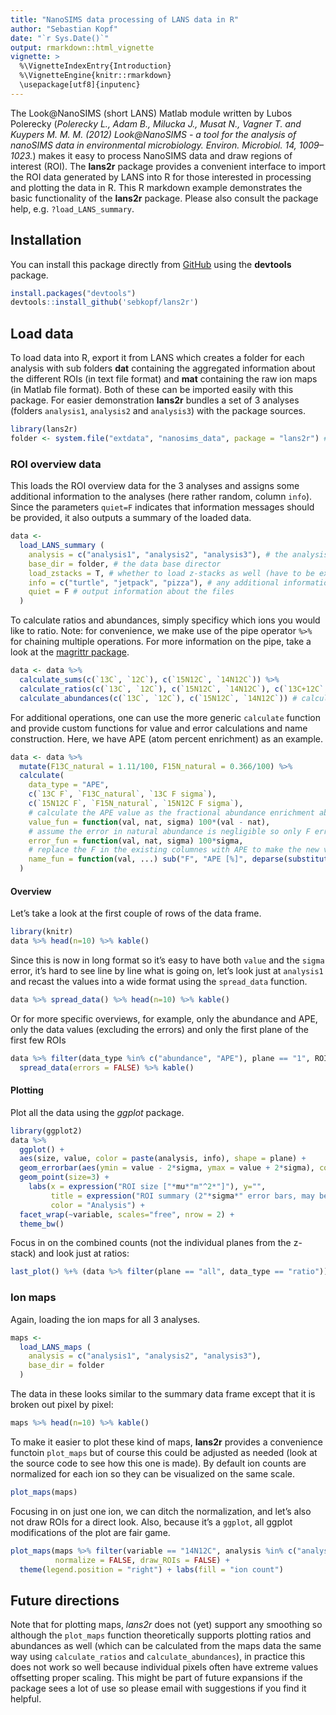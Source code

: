 ```yaml
---
title: "NanoSIMS data processing of LANS data in R"
author: "Sebastian Kopf"
date: "`r Sys.Date()`"
output: rmarkdown::html_vignette
vignette: >
  %\VignetteIndexEntry{Introduction}
  %\VignetteEngine{knitr::rmarkdown}
  \usepackage[utf8]{inputenc}
---
```


The Look@NanoSIMS (short LANS) Matlab module written by Lubos Polerecky (*Polerecky L., Adam B., Milucka J., Musat N., Vagner T. and Kuypers M. M. M. (2012) Look@NanoSIMS - a tool for the analysis of nanoSIMS data in environmental microbiology. Environ. Microbiol. 14, 1009–1023.*) makes it easy to process NanoSIMS data and draw regions of interest (ROI). The **lans2r** package provides a convenient interface to import the ROI data generated by LANS into R for those interested in processing and plotting the data in R. This R markdown example demonstrates the basic functionality of the **lans2r** package. Please also consult the package help, e.g. `?load_LANS_summary`.

## Installation

You can install this package directly from [GitHub](https://github.com/sebkopf/lans2r) using the **devtools** package.

```r
install.packages("devtools")
devtools::install_github('sebkopf/lans2r')
```

## Load data

To load data into R, export it from LANS which creates a folder for each analysis with sub folders **dat** containing the aggregated information about the different ROIs (in text file format) and **mat** containing the raw ion maps (in Matlab file format). Both of these can be imported easily with this package. For easier demonstration **lans2r** bundles a set of 3 analyses (folders `analysis1`, `analysis2` and `analysis3`) with the package sources.

```r
library(lans2r)
folder <- system.file("extdata", "nanosims_data", package = "lans2r") # data base directory
```

### ROI overview data

This loads the ROI overview data for the 3 analyses and assigns some additional information to the analyses (here rather random, column `info`). Since the parameters `quiet=F` indicates that information messages should be provided, it also outputs a summary of the loaded data.

```r
data <- 
  load_LANS_summary (
    analysis = c("analysis1", "analysis2", "analysis3"), # the analysis folders
    base_dir = folder, # the data base director
    load_zstacks = T, # whether to load z-stacks as well (have to be exported from LANS!)
    info = c("turtle", "jetpack", "pizza"), # any additional information about the analyses
    quiet = F # output information about the files
  ) 
```

To calculate ratios and abundances, simply specificy which ions you would like to ratio. Note: for convenience, we make use of the pipe operator `%>%` for chaining multiple operations. For more information on the pipe, take a look at the [magrittr package](https://cran.r-project.org/web/packages/magrittr/index.html). 

```r
data <- data %>% 
  calculate_sums(c(`13C`, `12C`), c(`15N12C`, `14N12C`)) %>% 
  calculate_ratios(c(`13C`, `12C`), c(`15N12C`, `14N12C`), c(`13C+12C`, `15N12C+14N12C`)) %>% # calculate ratios
  calculate_abundances(c(`13C`, `12C`), c(`15N12C`, `14N12C`)) # calculate abundances
```

For additional operations, one can use the more generic `calculate` function and provide custom functions for value and error calculations and name construction. Here, we have APE (atom percent enrichment) as an example.

```r
data <- data %>% 
  mutate(F13C_natural = 1.11/100, F15N_natural = 0.366/100) %>% 
  calculate(
    data_type = "APE",
    c(`13C F`, `F13C_natural`, `13C F sigma`), 
    c(`15N12C F`, `F15N_natural`, `15N12C F sigma`),
    # calculate the APE value as the fractional abundance enrichment above natural
    value_fun = function(val, nat, sigma) 100*(val - nat),
    # assume the error in natural abundance is negligible so only F error propagates
    error_fun = function(val, nat, sigma) 100*sigma,
    # replace the F in the existing columnes with APE to make the new variable
    name_fun = function(val, ...) sub("F", "APE [%]", deparse(substitute(val)))
  )
```


#### Overview

Let's take a look at the first couple of rows of the data frame.

```r
library(knitr)
data %>% head(n=10) %>% kable()
```

Since this is now in long format so it's easy to have both `value` and the `sigma` error, it's hard to see line by line what is going on, let's look just at `analysis1` and recast the values into a wide format using the `spread_data` function.

```r
data %>% spread_data() %>% head(n=10) %>% kable()
```

Or for more specific overviews, for example, only the abundance and APE, only the data values (excluding the errors) and only the first plane of the first few ROIs

```r
data %>% filter(data_type %in% c("abundance", "APE"), plane == "1", ROI < 4) %>% 
  spread_data(errors = FALSE) %>% kable()
```

#### Plotting

Plot all the data using the *ggplot* package.

```r
library(ggplot2)
data %>% 
  ggplot() +
  aes(size, value, color = paste(analysis, info), shape = plane) + 
  geom_errorbar(aes(ymin = value - 2*sigma, ymax = value + 2*sigma), colour="black", width = 0) +
  geom_point(size=3) + 
    labs(x = expression("ROI size ["*mu*"m"^2*"]"), y="", 
         title = expression("ROI summary (2"*sigma*" error bars, may be smaller than symbols)"),
         color = "Analysis") + 
  facet_wrap(~variable, scales="free", nrow = 2) + 
  theme_bw()
```

Focus in on the combined counts (not the individual planes from the z-stack) and look just at ratios:

```r
last_plot() %+% (data %>% filter(plane == "all", data_type == "ratio"))
```

### Ion maps

Again, loading the ion maps for all 3 analyses.

```r
maps <- 
  load_LANS_maps (
    analysis = c("analysis1", "analysis2", "analysis3"),
    base_dir = folder
  ) 
```

The data in these looks similar to the summary data frame except that it is broken out pixel by pixel:

```r
maps %>% head(n=10) %>% kable()
```

To make it easier to plot these kind of maps, **lans2r** provides a convenience functoin `plot_maps` but of course this could be adjusted as needed (look at the source code to see how this one is made). By default ion counts are normalized for each ion so they can be visualized on the same scale. 

```r
plot_maps(maps)
```

Focusing in on just one ion, we can ditch the normalization, and let's also not draw ROIs for a direct look. Also, because it's a `ggplot`, all ggplot modifications of the plot are fair game.

```r
plot_maps(maps %>% filter(variable == "14N12C", analysis %in% c("analysis1", "analysis2")), 
          normalize = FALSE, draw_ROIs = FALSE) + 
  theme(legend.position = "right") + labs(fill = "ion count")
```

## Future directions

Note that for plotting maps, *lans2r* does not (yet) support any smoothing so although the `plot_maps` function theoretically supports plotting ratios and abundances as well (which can be calculated from the maps data the same way using `calculate_ratios` and `calculate_abundances`), in practice this does not work so well because individual pixels often have extreme values offsetting proper scaling. This might be part of future expansions if the package sees a lot of use so please email with suggestions if you find it helpful.


